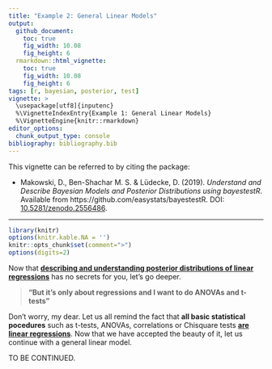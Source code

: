```yaml
---
title: "Example 2: General Linear Models"
output: 
  github_document:
    toc: true
    fig_width: 10.08
    fig_height: 6
  rmarkdown::html_vignette:
    toc: true
    fig_width: 10.08
    fig_height: 6
tags: [r, bayesian, posterior, test]
vignette: >
  \usepackage[utf8]{inputenc}
  %\VignetteIndexEntry{Example 1: General Linear Models}
  %\VignetteEngine{knitr::rmarkdown}
editor_options: 
  chunk_output_type: console
bibliography: bibliography.bib
---
```


This vignette can be referred to by citing the package:

- Makowski, D., Ben-Shachar M. S. \& Lüdecke, D. (2019). *Understand and Describe Bayesian Models and Posterior Distributions using bayestestR*. Available from https://github.com/easystats/bayestestR. DOI: [10.5281/zenodo.2556486](https://zenodo.org/record/2556486).

---

```r
library(knitr)
options(knitr.kable.NA = '')
knitr::opts_chunk$set(comment=">")
options(digits=2)
```


Now that [**describing and understanding posterior distributions of linear regressions**](https://easystats.github.io/bayestestR/articles/example1_LM.html) has no secrets for you, let's go deeper.

> **"But it's only about regressions and I want to do ANOVAs and t-tests"**

Don't worry, my dear. Let us all remind the fact that **all basic statistical pocedures** such as t-tests, ANOVAs, correlations or Chisquare tests [**are linear regressions**](https://lindeloev.github.io/tests-as-linear/). Now that we have accepted the beauty of it, let us continue with a general linear model.


TO BE CONTINUED.